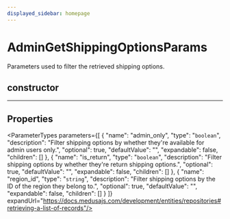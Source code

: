 ```yaml
---
displayed_sidebar: homepage
---
```



# AdminGetShippingOptionsParams

Parameters used to filter the retrieved shipping options.

## constructor

___

## Properties

<ParameterTypes parameters={[
  {
    "name": "admin_only",
    "type": "`boolean`",
    "description": "Filter shipping options by whether they're available for admin users only.",
    "optional": true,
    "defaultValue": "",
    "expandable": false,
    "children": []
  },
  {
    "name": "is_return",
    "type": "`boolean`",
    "description": "Filter shipping options by whether they're return shipping options.",
    "optional": true,
    "defaultValue": "",
    "expandable": false,
    "children": []
  },
  {
    "name": "region_id",
    "type": "`string`",
    "description": "Filter shipping options by the ID of the region they belong to.",
    "optional": true,
    "defaultValue": "",
    "expandable": false,
    "children": []
  }
]} expandUrl="https://docs.medusajs.com/development/entities/repositories#retrieving-a-list-of-records"/>
